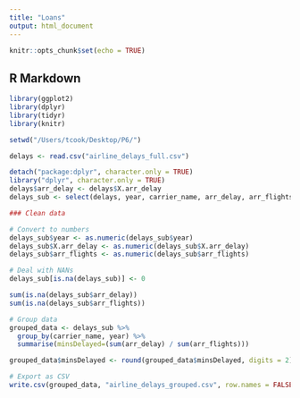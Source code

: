 ```yaml
---
title: "Loans"
output: html_document
---
```


```r
knitr::opts_chunk$set(echo = TRUE)
```

## R Markdown

```r
library(ggplot2)
library(dplyr)
library(tidyr)
library(knitr)
```

```r
setwd("/Users/tcook/Desktop/P6/")

delays <- read.csv("airline_delays_full.csv")
```

```r
detach("package:dplyr", character.only = TRUE)
library("dplyr", character.only = TRUE)
delays$arr_delay <- delays$X.arr_delay
delays_sub <- select(delays, year, carrier_name, arr_delay, arr_flights)

```

```r
### Clean data

# Convert to numbers
delays_sub$year <- as.numeric(delays_sub$year)
delays_sub$X.arr_delay <- as.numeric(delays_sub$X.arr_delay)
delays_sub$arr_flights <- as.numeric(delays_sub$arr_flights)

# Deal with NANs
delays_sub[is.na(delays_sub)] <- 0

sum(is.na(delays_sub$arr_delay))
sum(is.na(delays_sub$arr_flights))

```

```r
# Group data
grouped_data <- delays_sub %>% 
  group_by(carrier_name, year) %>% 
  summarise(minsDelayed=(sum(arr_delay) / sum(arr_flights)))

grouped_data$minsDelayed <- round(grouped_data$minsDelayed, digits = 2)

```

```r
# Export as CSV
write.csv(grouped_data, "airline_delays_grouped.csv", row.names = FALSE)
```


